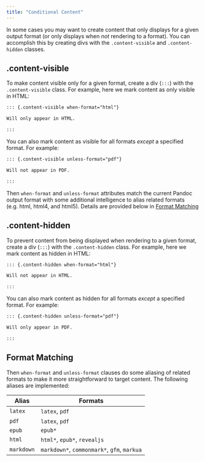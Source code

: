 ```yaml
---
title: "Conditional Content"
---
```


In some cases you may want to create content that only displays for a given output format (or only displays when *not* rendering to a format). You can accomplish this by creating divs with the `.content-visible` and `.content-hidden` classes.

## .content-visible

To make content visible only for a given format, create a div (`:::`) with the `.content-visible` class. For example, here we mark content as only visible in HTML:

``` markdown
::: {.content-visible when-format="html"}

Will only appear in HTML.

:::
```

You can also mark content as visible for all formats *except* a specified format. For example:

``` markdown
::: {.content-visible unless-format="pdf"}

Will not appear in PDF.

:::
```

Then `when-format` and `unless-format` attributes match the current Pandoc output format with some additional intelligence to alias related formats (e.g. html, html4, and html5). Details are provided below in [Format Matching](#format-matching)

## .content-hidden

To prevent content from being displayed when rendering to a given format, create a div (`:::`) with the `.content-hidden` class. For example, here we mark content as hidden in HTML:

``` markdown
::: {.content-hidden when-format="html"}

Will not appear in HTML.

:::
```

You can also mark content as hidden for all formats *except* a specified format. For example:

``` markdown
::: {.content-hidden unless-format="pdf"}

Will only appear in PDF.

:::
```

## Format Matching {#format-matching}

Then `when-format` and `unless-format` clauses do some aliasing of related formats to make it more straightforward to target content. The following aliases are implemented:

| Alias      | Formats                                     |
|------------|---------------------------------------------|
| `latex`    | `latex`, `pdf`                              |
| `pdf`      | `latex`, `pdf`                              |
| `epub`     | `epub*`                                     |
| `html`     | `html*`, `epub*`, `revealjs`                |
| `markdown` | `markdown*`, `commonmark*`, `gfm`, `markua` |
